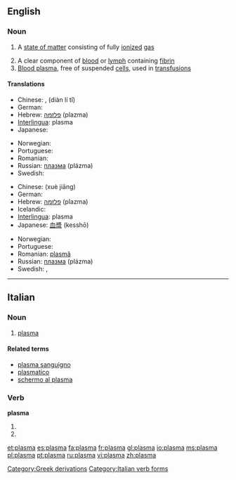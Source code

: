 {{see|plasmă}}
{{wikipedia|Plasma}}
==English==

===Noun===
{{wikipedia}}
{{en-noun}}

#{{physics}} A [[state of matter]] consisting of fully [[ionized]] [[gas]]
# A clear component of [[blood]] or [[lymph]] containing [[fibrin]]
# [[blood plasma|Blood plasma]], free of suspended [[cell]]s, used in [[transfusion]]s

====Translations====
{{trans-top|high energy state of matter}}
* Chinese: {{t|cmn|電離體|sc=Hani|xs=Mandarin}}, {{t|cmn|电离体|sc=Hani|xs=Mandarin}} (diàn lí tǐ)
* German: {{t-|de|Plasma|n}}
* Hebrew: [[פלזמה]] (plazma) {{f}}
* [[Interlingua]]: plasma
* Japanese: {{t+|ja|プラズマ|tr=purazuma|sc=Jpan}}
{{trans-mid}}
* Norwegian: {{t-|no|plasma|n}}
* Portuguese: {{t+|pt|plasma|m}}
* Romanian: {{t+|ro|plasmă|f}}
* Russian: [[плазма]] (plázma) {{f}}
* Swedish: {{t-|sv|plasma|c}}
{{trans-bottom}}

{{trans-top|component of blood}}
* Chinese: {{t|cmn|血浆|sc=Hani|xs=Mandarin}} (xuè jiāng)
* German: {{t-|de|Plasma|n}}
* Hebrew: [[פלזמה]] (plazma) {{f}}
* Icelandic: {{t+|is|blóðvökvi|m}}
* [[Interlingua]]: plasma
* Japanese: [[血漿]] (kesshō)
{{trans-mid}}
* Norwegian: {{t-|no|plasma|n}}
* Portuguese: {{t+|pt|plasma|m}}
* Romanian: [[plasmă]] {{f}}
* Russian: [[плазма]] (plázma) {{f}}
* Swedish: {{t+|sv|blodplasma|c}}, {{t-|sv|plasma|c}}
{{trans-bottom}}

[[Category:Greek derivations]]
----

==Italian==
{{wikipedia|lang=it}}
===Noun===
{{it-noun|plasm|m|a|i}}

# {{context|physics|biology|lang=it}} [[plasma#English|plasma]]

====Related terms====
*[[plasma sanguigno]]
*[[plasmatico]]
*[[schermo al plasma]]

===Verb===
'''plasma'''

# {{form of|[[third-person|Third-person]] [[singular]] [[present tense]]|[[plasmare#Italian|plasmare]]|lang=Italian}}
# {{form of|[[second-person|Second-person]] singular [[imperative]]|plasmare#Italian|plasmare|lang=Italian}}

[[Category:Italian verb forms]]

[[et:plasma]]
[[es:plasma]]
[[fa:plasma]]
[[fr:plasma]]
[[gl:plasma]]
[[io:plasma]]
[[ms:plasma]]
[[pl:plasma]]
[[pt:plasma]]
[[ru:plasma]]
[[vi:plasma]]
[[zh:plasma]]